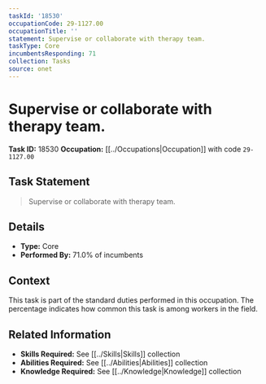 ```yaml
---
taskId: '18530'
occupationCode: 29-1127.00
occupationTitle: ''
statement: Supervise or collaborate with therapy team.
taskType: Core
incumbentsResponding: 71
collection: Tasks
source: onet
---
```

# Supervise or collaborate with therapy team.

**Task ID:** 18530
**Occupation:** [[../Occupations|Occupation]] with code `29-1127.00`

## Task Statement

> Supervise or collaborate with therapy team.

## Details

- **Type:** Core
- **Performed By:** 71.0% of incumbents

## Context

This task is part of the standard duties performed in this occupation. The percentage indicates how common this task is among workers in the field.

## Related Information

- **Skills Required:** See [[../Skills|Skills]] collection
- **Abilities Required:** See [[../Abilities|Abilities]] collection
- **Knowledge Required:** See [[../Knowledge|Knowledge]] collection
